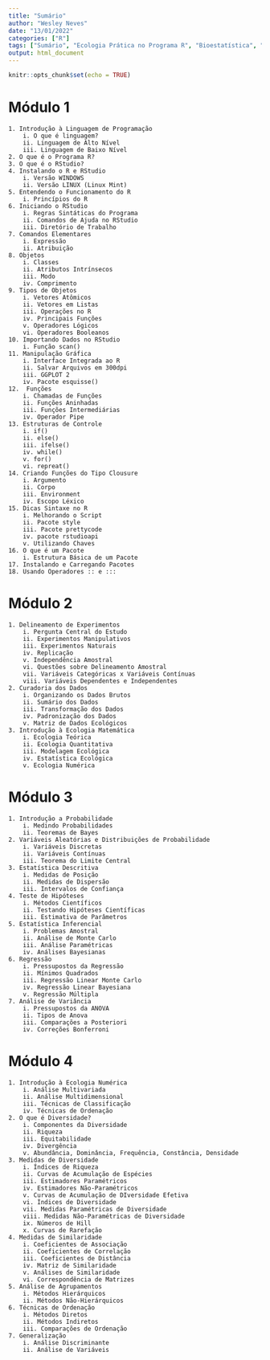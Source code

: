 ```yaml
---
title: "Sumário"
author: "Wesley Neves"
date: "13/01/2022"
categories: ["R"]
tags: ["Sumário", "Ecologia Prática no Programa R", "Bioestatística", "Ecologia Numérica"]
output: html_document
---
```


```r
knitr::opts_chunk$set(echo = TRUE)
```

# Módulo 1

    1. Introdução à Linguagem de Programação
        i. O que é linguagem?
        ii. Linguagem de Alto Nível
        iii. Linguagem de Baixo Nível
    2. O que é o Programa R?
    3. O que é o RStudio?
    4. Instalando o R e RStudio
        i. Versão WINDOWS
        ii. Versão LINUX (Linux Mint)
    5. Entendendo o Funcionamento do R
        i. Princípios do R
    6. Iniciando o RStudio
        i. Regras Sintáticas do Programa
        ii. Comandos de Ajuda no RStudio
        iii. Diretório de Trabalho
    7. Comandos Elementares
        i. Expressão
        ii. Atribuição
    8. Objetos
        i. Classes
        ii. Atributos Intrínsecos 
        iii. Modo
        iv. Comprimento
    9. Tipos de Objetos
        i. Vetores Atômicos
        ii. Vetores em Listas
        iii. Operações no R
        iv. Principais Funções
        v. Operadores Lógicos
        vi. Operadores Booleanos
    10. Importando Dados no RStudio
        i. Função scan()
    11. Manipulação Gráfica
        i. Interface Integrada ao R
        ii. Salvar Arquivos em 300dpi
        iii. GGPLOT 2
        iv. Pacote esquisse()
    12.  Funções
        i. Chamadas de Funções
        ii. Funções Aninhadas
        iii. Funções Intermediárias
        iv. Operador Pipe
    13. Estruturas de Controle
        i. if()
        ii. else()
        iii. ifelse()
        iv. while()
        v. for()
        vi. repreat()
    14. Criando Funções do Tipo Clousure
        i. Argumento
        ii. Corpo
        iii. Environment
        iv. Escopo Léxico
    15. Dicas Sintaxe no R
        i. Melhorando o Script
        ii. Pacote style
        iii. Pacote prettycode
        iv. pacote rstudioapi
        v. Utilizando Chaves
    16. O que é um Pacote
        i. Estrutura Básica de um Pacote
    17. Instalando e Carregando Pacotes
    18. Usando Operadores :: e :::

# Módulo 2

    1. Delineamento de Experimentos
        i. Pergunta Central do Estudo
        ii. Experimentos Manipulativos
        iii. Experimentos Naturais
        iv. Replicação
        v. Independência Amostral
        vi. Questões sobre Delineamento Amostral
        vii. Variáveis Categóricas x Variáveis Contínuas
        viii. Variáveis Dependentes e Independentes
    2. Curadoria dos Dados
        i. Organizando os Dados Brutos
        ii. Sumário dos Dados
        iii. Transformação dos Dados
        iv. Padronização dos Dados
        v. Matriz de Dados Ecológicos
    3. Introdução à Ecologia Matemática
        i. Ecologia Teórica
        ii. Ecologia Quantitativa
        iii. Modelagem Ecológica
        iv. Estatística Ecológica
        v. Ecologia Numérica

# Módulo 3

    1. Introdução a Probabilidade
        i. Medindo Probabilidades
        ii. Teoremas de Bayes
    2. Variáveis Aleatórias e Distribuições de Probabilidade
        i. Variáveis Discretas
        ii. Variáveis Contínuas
        iii. Teorema do Limite Central
    3. Estatística Descritiva
        i. Medidas de Posição
        ii. Medidas de Dispersão
        iii. Intervalos de Confiança
    4. Teste de Hipóteses
        i. Métodos Científicos
        ii. Testando Hipóteses Científicas
        iii. Estimativa de Parâmetros
    5. Estatística Inferencial
        i. Problemas Amostral
        ii. Análise de Monte Carlo
        iii. Análise Paramétricas
        iv. Análises Bayesianas
    6. Regressão
        i. Pressupostos da Regressão
        ii. Mínimos Quadrados
        iii. Regressão Linear Monte Carlo
        iv. Regressão Linear Bayesiana
        v. Regressão Múltipla
    7. Análise de Variância
        i. Pressupostos da ANOVA
        ii. Tipos de Anova
        iii. Comparações a Posteriori
        iv. Correções Bonferroni

# Módulo 4

    1. Introdução à Ecologia Numérica
        i. Análise Multivariada
        ii. Análise Multidimensional
        iii. Técnicas de Classificação
        iv. Técnicas de Ordenação
    2. O que é Diversidade?
        i. Componentes da Diversidade
        ii. Riqueza
        iii. Equitabilidade
        iv. Divergência
        v. Abundância, Dominância, Frequência, Constância, Densidade
    3. Medidas de Diversidade
        i. Índices de Riqueza
        ii. Curvas de Acumulação de Espécies
        iii. Estimadores Paramétricos
        iv. Estimadores Não-Paramétricos
        v. Curvas de Acumulação de DIversidade Efetiva
        vi. Índices de Diversidade
        vii. Medidas Paramétricas de Diversidade
        viii. Medidas Não-Paramétricas de Diversidade
        ix. Números de Hill
        x. Curvas de Rarefação
    4. Medidas de Similaridade
        i. Coeficientes de Associação
        ii. Coeficientes de Correlação
        iii. Coeficientes de Distância
        iv. Matriz de Similaridade
        v. Análises de Similaridade
        vi. Correspondência de Matrizes
    5. Análise de Agrupamentos
        i. Métodos Hierárquicos
        ii. Métodos Não-Hierárquicos
    6. Técnicas de Ordenação
        i. Métodos Diretos
        ii. Métodos Indiretos
        iii. Comparações de Ordenação
    7. Generalização
        i. Análise Discriminante
        ii. Análise de Variáveis 
